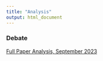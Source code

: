 ```yaml
---
title: "Analysis"
output: html_document
---
```


### Debate

<div>
  <a href="script.html" target = "_blank">Full Paper Analysis, September 2023</a> <br>
</div>